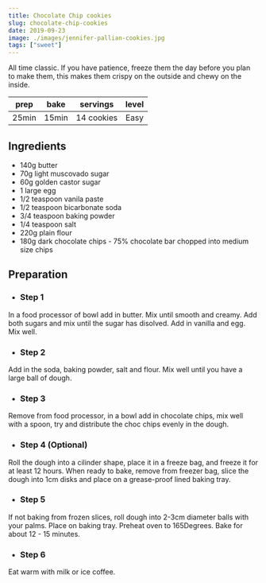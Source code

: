 ```yaml
---
title: Chocolate Chip cookies
slug: chocolate-chip-cookies
date: 2019-09-23
image: ./images/jennifer-pallian-cookies.jpg
tags: ["sweet"]
---
```


<StyledParagraph>All time classic. If you have patience, freeze them the day before you plan to make them, this makes them crispy on the outside and chewy on the inside.</StyledParagraph>

| prep | bake | servings | level |
| :-: | :-: | :-: | :-: |
| 25min | 15min | 14 cookies | Easy |


## Ingredients
- 140g butter
- 70g light muscovado sugar
- 60g golden castor sugar
- 1 large egg
- 1/2 teaspoon vanila paste
- 1/2 teaspoon bicarbonate soda
- 3/4 teaspoon baking powder
- 1/4 teaspoon salt
- 220g plain flour
- 180g dark chocolate chips - 75% chocolate bar chopped into medium size chips


## Preparation

- ### Step 1
In a food processor of bowl add in butter. Mix until smooth and creamy. Add both sugars and mix until the sugar has disolved. Add in vanilla and egg. Mix well.

- ### Step 2
Add in the soda, baking powder, salt and flour. Mix well until you have a large ball of dough.

- ### Step 3
Remove from food processor, in a bowl add in chocolate chips, mix well with a spoon, try and distribute the choc chips evenly in the dough.

- ### Step 4 (Optional)
Roll the dough into a cilinder shape, place it in a freeze bag, and freeze it for at least 12 hours. When ready to bake, remove from freezer bag, slice the dough into 1cm disks and place on a grease-proof lined baking tray.

- ### Step 5
If not baking from frozen slices, roll dough into 2-3cm diameter balls with your palms. Place on baking tray. Preheat oven to 165Degrees. Bake for about 12 - 15 minutes.

- ### Step 6
Eat warm with milk or ice coffee.
